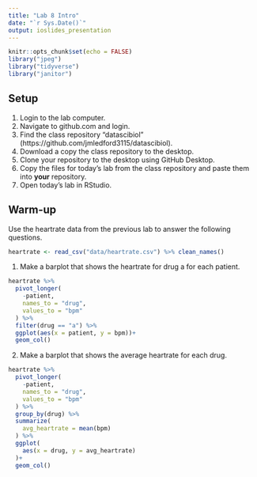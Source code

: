 ```yaml
---
title: "Lab 8 Intro"
date: "`r Sys.Date()`"
output: ioslides_presentation
---
```


```r
knitr::opts_chunk$set(echo = FALSE)
library("jpeg")
library("tidyverse")
library("janitor")
```

## Setup
1. Login to the lab computer.    
2. Navigate to github.com and login.  
3. Find the class repository "datascibiol" (https://github.com/jmledford3115/datascibiol).  
4. Download a copy the class repository to the desktop.  
5. Clone your repository to the desktop using GitHub Desktop.  
6. Copy the files for today's lab from the class repository and paste them into **your** repository.  
7. Open today's lab in RStudio.  

## Warm-up
Use the heartrate data from the previous lab to answer the following questions.  
```r
heartrate <- read_csv("data/heartrate.csv") %>% clean_names()
```

1. Make a barplot that shows the heartrate for drug a for each patient.
```r
heartrate %>% 
  pivot_longer(
    -patient,
    names_to = "drug",
    values_to = "bpm"
  ) %>% 
  filter(drug == "a") %>% 
  ggplot(aes(x = patient, y = bpm))+
  geom_col()
```

2. Make a barplot that shows the average heartrate for each drug.
```r
heartrate %>% 
  pivot_longer(
    -patient,
    names_to = "drug",
    values_to = "bpm"
  ) %>% 
  group_by(drug) %>% 
  summarize(
    avg_heartrate = mean(bpm)
  ) %>% 
  ggplot(
    aes(x = drug, y = avg_heartrate)
  )+
  geom_col()
```
